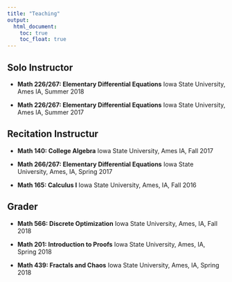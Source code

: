 ```yaml
---
title: "Teaching"
output:
  html_document:
    toc: true
    toc_float: true
---
```


<link rel="stylesheet" href="styles.css" type="text/css">

## Solo Instructor

*   **Math 226/267: Elementary Differential Equations**
    Iowa State University, Ames IA, Summer 2018

*   **Math 226/267: Elementary Differential Equations**
    Iowa State University, Ames IA, Summer 2017
    
## Recitation Instructur

*   **Math 140: College Algebra**
    Iowa State University, Ames IA, Fall 2017
    
*   **Math 266/267: Elementary Differential Equations**
    Iowa State University, Ames, IA, Spring 2017

*   **Math 165: Calculus I**
    Iowa State University, Ames, IA, Fall 2016
    
## Grader

*   **Math 566: Discrete Optimization**
    Iowa State University, Ames, IA, Fall 2018

*   **Math 201: Introduction to Proofs**
    Iowa State University, Ames, IA, Spring 2018

*   **Math 439: Fractals and Chaos**
    Iowa State University, Ames, IA, Spring 2018
